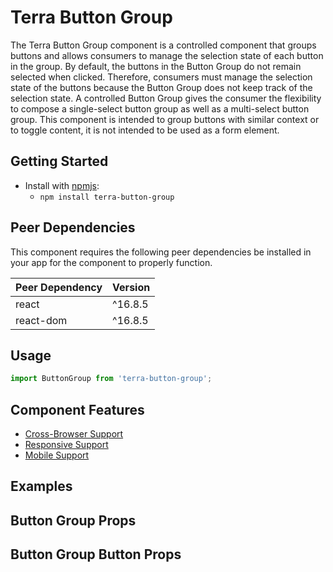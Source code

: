 


<Badge />

# Terra Button Group

 The Terra Button Group component is a controlled component that groups buttons and allows consumers to manage the selection state of each button in the group. By default, the buttons in the Button Group do not remain selected when clicked. Therefore, consumers must manage the selection state of the buttons because the Button Group does not keep track of the selection state. A controlled Button Group gives the consumer the flexibility to compose a single-select button group as well as a multi-select button group. This component is intended to group buttons with similar context or to toggle content, it is not intended to be used as a form element.

## Getting Started

- Install with [npmjs](https://www.npmjs.com):
  - `npm install terra-button-group`

<!-- AUTO-GENERATED-CONTENT:START Peer Dependencies -->
## Peer Dependencies

This component requires the following peer dependencies be installed in your app for the component to properly function.

| Peer Dependency | Version |
|-|-|
| react | ^16.8.5 |
| react-dom | ^16.8.5 |

<!-- AUTO-GENERATED-CONTENT:END -->

## Usage

```jsx
import ButtonGroup from 'terra-button-group';
```

## Component Features
* [Cross-Browser Support](https://engineering.cerner.com/terra-ui/about/terra-ui/component-standards#cross-browser-support)
* [Responsive Support](https://engineering.cerner.com/terra-ui/about/terra-ui/component-standards#responsive-support)
* [Mobile Support](https://engineering.cerner.com/terra-ui/about/terra-ui/component-standards#mobile-support)

## Examples
<ButtonGroupWithIcons title="Text and Icon - Default, no selected state" />
<ButtonGroupSingleSelect title="Single Select - Manage single button selection" />
<ButtonGroupMultiSelect title="Multi Select - Manage multiple button selections" />
<ButtonGroupDisabledButtons title="Disabled Buttons - Default, no selected state" />
<ButtonGroupIsBlock title="ButtonGroup Is Block - width stretches to fill container" />

## Button Group Props
<ButtonGroupPropsTable />

## Button Group Button Props
<ButtonGroupButtonPropsTable />
